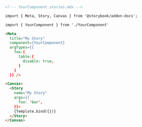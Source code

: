 ```md
<!--- YourComponent.stories.mdx -->

import { Meta, Story, Canvas } from '@storybook/addon-docs';

import { YourComponent } from './YourComponent'

<Meta 
  title="My Story"
  component={YourComponent} 
  argTypes={{
    foo:{
      table:{
        disable: true,
      }
    }
  }} />

<Canvas>
  <Story 
    name="My Story"
    args={{ 
      foo: 'bar',
    }}>
    {Template.bind({})}
  </Story>
</Canvas>
```
